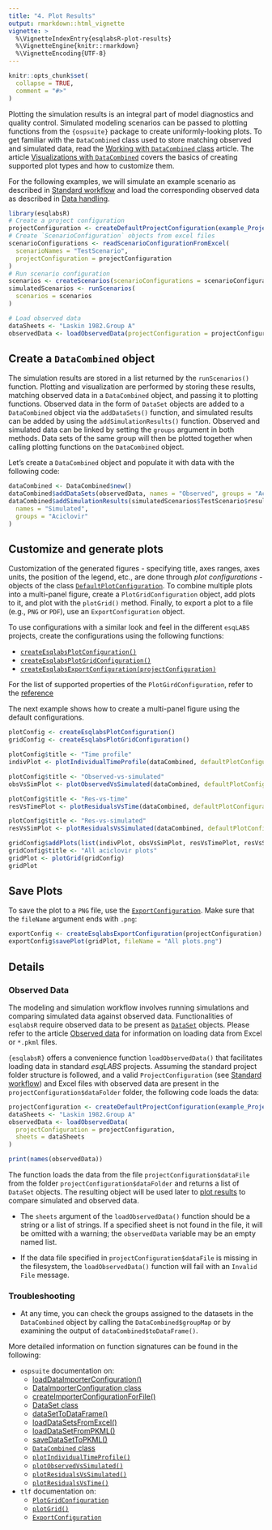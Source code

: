 ```yaml
---
title: "4. Plot Results"
output: rmarkdown::html_vignette
vignette: >
  %\VignetteIndexEntry{esqlabsR-plot-results}
  %\VignetteEngine{knitr::rmarkdown}
  %\VignetteEncoding{UTF-8}
---
```


```r
knitr::opts_chunk$set(
  collapse = TRUE,
  comment = "#>"
)
```

Plotting the simulation results is an integral part of model diagnostics
and quality control. Simulated modeling scenarios can be passed to
plotting functions from the `{ospsuite}` package to create
uniformly-looking plots. To get familiar with the `DataCombined` class
used to store matching observed and simulated data, read the [Working
with `DataCombined`
class](https://www.open-systems-pharmacology.org/OSPSuite-R/dev/articles/data-combined.html)
article. The article [Visualizations with
`DataCombined`](https://www.open-systems-pharmacology.org/OSPSuite-R/dev/articles/data-combined-plotting.html)
covers the basics of creating supported plot types and how to customize
them.

For the following examples, we will simulate an example scenario as
described in [Standard workflow](standard-workflow.html) and load the
corresponding observed data as described in [Data
handling](data-handling.html).

```r
library(esqlabsR)
# Create a project configuration
projectConfiguration <- createDefaultProjectConfiguration(example_ProjectConfiguration())
# Create `ScenarioConfiguration` objects from excel files
scenarioConfigurations <- readScenarioConfigurationFromExcel(
  scenarioNames = "TestScenario",
  projectConfiguration = projectConfiguration
)
# Run scenario configuration
scenarios <- createScenarios(scenarioConfigurations = scenarioConfigurations)
simulatedScenarios <- runScenarios(
  scenarios = scenarios
)

# Load observed data
dataSheets <- "Laskin 1982.Group A"
observedData <- loadObservedData(projectConfiguration = projectConfiguration, sheets = dataSheets)
```

## Create a `DataCombined` object

The simulation results are stored in a list returned by the
`runScenarios()` function. Plotting and visualization are performed by
storing these results, matching observed data in a `DataCombined`
object, and passing it to plotting functions. Observed data in the form
of `DataSet` objects are added to a `DataCombined` object via the
`addDataSets()` function, and simulated results can be added by using
the `addSimulationResults()` function. Observed and simulated data can
be linked by setting the `groups` argument in both methods. Data sets of
the same group will then be plotted together when calling plotting
functions on the `DataCombined` object.

Let's create a `DataCombined` object and populate it with data with the
following code:

```r
dataCombined <- DataCombined$new()
dataCombined$addDataSets(observedData, names = "Observed", groups = "Aciclovir")
dataCombined$addSimulationResults(simulatedScenarios$TestScenario$results,
  names = "Simulated",
  groups = "Aciclovir"
)
```

## Customize and generate plots

Customization of the generated figures - specifying title, axes ranges,
axes units, the position of the legend, etc., are done through *plot
configurations* - objects of the class
[`DefaultPlotConfiguration`](https://www.open-systems-pharmacology.org/OSPSuite-R/dev/reference/DefaultPlotConfiguration.html).
To combine multiple plots into a multi-panel figure, create a
`PlotGridConfiguration` object, add plots to it, and plot with the
`plotGrid()` method. Finally, to export a plot to a file (e.g., `PNG` or
`PDF`), use an `ExportConfiguration` object.

To use configurations with a similar look and feel in the different
`esqLABS` projects, create the configurations using the following
functions:

-   [`createEsqlabsPlotConfiguration()`](https://esqlabs.github.io/esqlabsR/reference/createEsqlabsPlotConfiguration.html)
-   [`createEsqlabsPlotGridConfiguration()`](https://esqlabs.github.io/esqlabsR/reference/createEsqlabsPlotGridConfiguration.html)
-   [`createEsqlabsExportConfiguration(projectConfiguration)`](https://esqlabs.github.io/esqlabsR/reference/createEsqlabsExportConfiguration.html)

For the list of supported properties of the `PlotGirdConfiguration`,
refer to the
[reference](https://www.open-systems-pharmacology.org/TLF-Library/reference/ExportConfiguration.html)

The next example shows how to create a multi-panel figure using the
default configurations.

```r
plotConfig <- createEsqlabsPlotConfiguration()
gridConfig <- createEsqlabsPlotGridConfiguration()

plotConfig$title <- "Time profile"
indivPlot <- plotIndividualTimeProfile(dataCombined, defaultPlotConfiguration = plotConfig)

plotConfig$title <- "Observed-vs-simulated"
obsVsSimPlot <- plotObservedVsSimulated(dataCombined, defaultPlotConfiguration = plotConfig)

plotConfig$title <- "Res-vs-time"
resVsTimePlot <- plotResidualsVsTime(dataCombined, defaultPlotConfiguration = plotConfig)

plotConfig$title <- "Res-vs-simulated"
resVsSimPlot <- plotResidualsVsSimulated(dataCombined, defaultPlotConfiguration = plotConfig)

gridConfig$addPlots(list(indivPlot, obsVsSimPlot, resVsTimePlot, resVsSimPlot))
gridConfig$title <- "All aciclovir plots"
gridPlot <- plotGrid(gridConfig)
gridPlot
```

## Save Plots

To save the plot to a `PNG` file, use the
[`ExportConfiguration`](https://www.open-systems-pharmacology.org/TLF-Library/reference/ExportConfiguration.html).
Make sure that the `fileName` argument ends with `.png`:

```r
exportConfig <- createEsqlabsExportConfiguration(projectConfiguration)
exportConfig$savePlot(gridPlot, fileName = "All plots.png")
```

## Details

### Observed Data

The modeling and simulation workflow involves running simulations and
comparing simulated data against observed data. Functionalities of
`esqlabsR` require observed data to be present as
[`DataSet`](https://www.open-systems-pharmacology.org/OSPSuite-R/reference/DataSet.html)
objects. Please refer to the article [Observed
data](https://www.open-systems-pharmacology.org/OSPSuite-R/dev/articles/observed-data.html)
for information on loading data from Excel or `*.pkml` files.

`{esqlabsR}` offers a convenience function `loadObservedData()` that
facilitates loading data in standard *esqLABS* projects. Assuming the
standard project folder structure is followed, and a valid
`ProjectConfiguration` (see [Standard workflow](standard-workflow.html))
and Excel files with observed data are present in the
`projectConfiguration$dataFolder` folder, the following code loads the
data:

```r
projectConfiguration <- createDefaultProjectConfiguration(example_ProjectConfiguration())
dataSheets <- "Laskin 1982.Group A"
observedData <- loadObservedData(
  projectConfiguration = projectConfiguration,
  sheets = dataSheets
)

print(names(observedData))
```

The function loads the data from the file
`projectConfiguration$dataFile` from the folder
`projectConfiguration$dataFolder` and returns a list of `DataSet`
objects. The resulting object will be used later to [plot
results](example-visualization.html) to compare simulated and observed
data.

-   The `sheets` argument of the `loadObservedData()` function should be
    a string or a list of strings. If a specified sheet is not found in
    the file, it will be omitted with a warning; the `observedData`
    variable may be an empty named list.

-   If the data file specified in `projectConfiguration$dataFile` is
    missing in the filesystem, the `loadObservedData()` function will
    fail with an `Invalid File` message.

### Troubleshooting

-   At any time, you can check the groups assigned to the datasets in
    the `DataCombined` object by calling the `DataCombined$groupMap` or
    by examining the output of `dataCombined$toDataFrame()`.

More detailed information on function signatures can be found in the
following:

-   `ospsuite` documentation on:
    -   [loadDataImporterConfiguration()](https://www.open-systems-pharmacology.org/OSPSuite-R/reference/loadDataImporterConfiguration.html)
    -   [DataImporterConfiguration
        class](https://www.open-systems-pharmacology.org/OSPSuite-R/reference/DataImporterConfiguration.html)
    -   [createImporterConfigurationForFile()](https://www.open-systems-pharmacology.org/OSPSuite-R/reference/createImporterConfigurationForFile.html)
    -   [DataSet
        class](https://www.open-systems-pharmacology.org/OSPSuite-R/reference/DataSet.html)
    -   [dataSetToDataFrame()](https://www.open-systems-pharmacology.org/OSPSuite-R/reference/dataSetToDataFrame.html)
    -   [loadDataSetsFromExcel()](https://www.open-systems-pharmacology.org/OSPSuite-R/reference/loadDataSetsFromExcel.html)
    -   [loadDataSetFromPKML()](https://www.open-systems-pharmacology.org/OSPSuite-R/reference/loadDataSetFromPKML.html)
    -   [saveDataSetToPKML()](https://www.open-systems-pharmacology.org/OSPSuite-R/reference/saveDataSetToPKML.html)
    -   [`DataCombined`
        class](https://www.open-systems-pharmacology.org/OSPSuite-R/reference/DataCombined.html)
    -   [`plotIndividualTimeProfile()`](https://www.open-systems-pharmacology.org/OSPSuite-R/reference/plotIndividualTimeProfile.html)
    -   [`plotObservedVsSimulated()`](https://www.open-systems-pharmacology.org/OSPSuite-R/reference/plotObservedVsSimulated.html)
    -   [`plotResidualsVsSimulated()`](https://www.open-systems-pharmacology.org/OSPSuite-R/reference/plotResidualsVsSimulated.html)
    -   [`plotResidualsVsTime()`](https://www.open-systems-pharmacology.org/OSPSuite-R/reference/plotResidualsVsTime.html)
-   `tlf` documentation on:
    -   [`PlotGridConfiguration`](https://www.open-systems-pharmacology.org/TLF-Library/reference/PlotGridConfiguration.html)
    -   [`plotGrid()`](https://www.open-systems-pharmacology.org/TLF-Library/reference/plotGrid.html)
    -   [`ExportConfiguration`](https://www.open-systems-pharmacology.org/TLF-Library/reference/ExportConfiguration.html)

<!-- ### Troubleshooting -->

<!-- More detailed information on function signatures can be found in: -->

<!-- -   `esqlabsR` documentation on: -->

<!-- -   [createDefaultProjectConfiguration()](https://esqlabs.github.io/esqlabsR/reference/createDefaultProjectConfiguration.html) -->

<!-- -   [ProjectConfiguration class](https://esqlabs.github.io/esqlabsR/reference/ProjectConfiguration.html) -->

<!-- -   [loadObservedData()](https://esqlabs.github.io/esqlabsR/reference/loadObservedData.html) -->

<!-- -   `ospsuite` documentation on: -->
